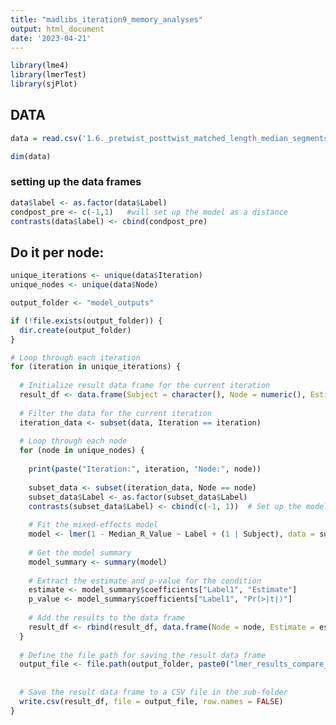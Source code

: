 ```yaml
---
title: "madlibs_iteration9_memory_analyses"
output: html_document
date: '2023-04-21'
---
```



```r
library(lme4)
library(lmerTest)
library(sjPlot)
```


## DATA
```r
data = read.csv('1.6._pretwist_posttwist_matched_length_median_segments_subcortical_new.csv')

dim(data)
```



### setting up the data frames
```r
data$label <- as.factor(data$Label)
condpost_pre <- c(-1,1)   #will set up the model as a distance 
contrasts(data$label) <- cbind(condpost_pre)
```


## Do it per node:
```r
unique_iterations <- unique(data$Iteration)
unique_nodes <- unique(data$Node)

output_folder <- "model_outputs"

if (!file.exists(output_folder)) {
  dir.create(output_folder)
}

# Loop through each iteration
for (iteration in unique_iterations) {
  
  # Initialize result data frame for the current iteration
  result_df <- data.frame(Subject = character(), Node = numeric(), Estimate = numeric(), P_Value = numeric(), stringsAsFactors = FALSE)
  
  # Filter the data for the current iteration
  iteration_data <- subset(data, Iteration == iteration)
  
  # Loop through each node
  for (node in unique_nodes) {
    
    print(paste("Iteration:", iteration, "Node:", node))
    
    subset_data <- subset(iteration_data, Node == node)
    subset_data$Label <- as.factor(subset_data$Label)
    contrasts(subset_data$Label) <- cbind(c(-1, 1))  # Set up the model as a distance
    
    # Fit the mixed-effects model
    model <- lmer(1 - Median_R_Value ~ Label + (1 | Subject), data = subset_data)
    
    # Get the model summary
    model_summary <- summary(model)
    
    # Extract the estimate and p-value for the condition
    estimate <- model_summary$coefficients["Label1", "Estimate"]
    p_value <- model_summary$coefficients["Label1", "Pr(>|t|)"]
    
    # Add the results to the data frame
    result_df <- rbind(result_df, data.frame(Node = node, Estimate = estimate, P_Value = p_value))
  }
  
  # Define the file path for saving the result data frame
  output_file <- file.path(output_folder, paste0("lmer_results_compare_segments_matched_length_iteration_nuisanceCRM_subcortical", iteration, ".csv"))
  
  
  # Save the result data frame to a CSV file in the sub-folder
  write.csv(result_df, file = output_file, row.names = FALSE)
}


```

